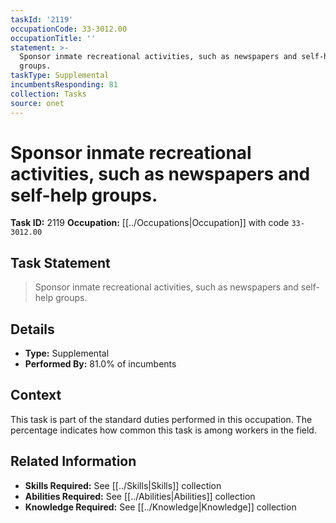 ```yaml
---
taskId: '2119'
occupationCode: 33-3012.00
occupationTitle: ''
statement: >-
  Sponsor inmate recreational activities, such as newspapers and self-help
  groups.
taskType: Supplemental
incumbentsResponding: 81
collection: Tasks
source: onet
---
```

# Sponsor inmate recreational activities, such as newspapers and self-help groups.

**Task ID:** 2119
**Occupation:** [[../Occupations|Occupation]] with code `33-3012.00`

## Task Statement

> Sponsor inmate recreational activities, such as newspapers and self-help groups.

## Details

- **Type:** Supplemental
- **Performed By:** 81.0% of incumbents

## Context

This task is part of the standard duties performed in this occupation. The percentage indicates how common this task is among workers in the field.

## Related Information

- **Skills Required:** See [[../Skills|Skills]] collection
- **Abilities Required:** See [[../Abilities|Abilities]] collection
- **Knowledge Required:** See [[../Knowledge|Knowledge]] collection
